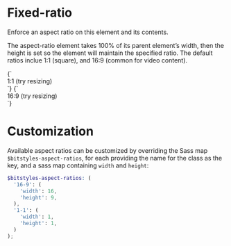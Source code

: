 
<Meta title="Utilities/aspect-ratio" />

# Fixed-ratio

Enforce an aspect ratio on this element and its contents.

The aspect-ratio element takes 100% of its parent element’s width, then the height is set so the element will maintain the specified ratio. The default ratios inclue 1:1 (square), and 16:9 (common for video content).

<Canvas>
  <Story name="aspect-ratio-1-1">
    {`
      <div class="u-aspect-ratio-1-1 u-bg-brand-2 u-relative">
        <div class="u-absolute-center u-text-center">1:1 <span class="u-block">(try resizing)</span></div>
      </div>
    `}
  </Story>
  <Story name="aspect-ratio-16-9">
    {`
      <div class="u-aspect-ratio-16-9 u-bg-brand-2 u-relative">
        <div class="u-absolute-center u-text-center">16:9 <span class="u-block">(try resizing)</span></div>
      </div>
    `}
  </Story>
</Canvas>

# Customization

Available aspect ratios can be customized by overriding the Sass map `$bitstyles-aspect-ratios`, for each providing the name for the class as the key, and a sass map containing `width` and `height`:

```scss
$bitstyles-aspect-ratios: (
  '16-9': (
    'width': 16,
    'height': 9,
  ),
  '1-1': (
    'width': 1,
    'height': 1,
  )
);
```
